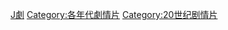 [[Category:1980年代電影作品|J劇]]
[[Category:各年代劇情片|Category:各年代劇情片]]
[[Category:20世纪剧情片|Category:20世纪剧情片]]